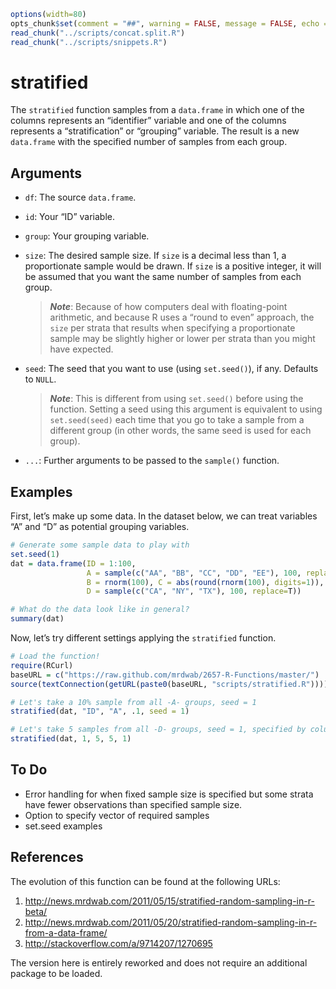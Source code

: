 
```r
options(width=80)
opts_chunk$set(comment = "##", warning = FALSE, message = FALSE, echo = TRUE, tidy = FALSE, size="small")
read_chunk("../scripts/concat.split.R")
read_chunk("../scripts/snippets.R")
```

# stratified

The `stratified` function samples from a `data.frame` in which one of the columns represents an "identifier" variable and one of the columns represents a "stratification" or "grouping" variable. The result is a new `data.frame` with the specified number of samples from each group.

## Arguments

* `df`: The source `data.frame`.
* `id`: Your "ID" variable.
* `group`: Your grouping variable.
* `size`: The desired sample size. If `size` is a decimal less than 1, a proportionate sample would be drawn. If `size` is a positive integer, it will be assumed that you want the same number of samples from each group.

    > ***Note***: Because of how computers deal with floating-point arithmetic, and because R uses a "round to even" approach, the `size` per strata that results when specifying a proportionate sample may be slightly higher or lower per strata than you might have expected.

* `seed`: The seed that you want to use (using `set.seed()`), if any. Defaults to `NULL`. 

    > ***Note***: This is different from using `set.seed()` before using the function. Setting a seed using this argument is equivalent to using `set.seed(seed)` each time that you go to take a sample from a different group (in other words, the same seed is used for each group).  
    
* `...`: Further arguments to be passed to the `sample()` function.

## Examples

First, let's make up some data. In the dataset below, we can treat variables "A" and "D" as potential grouping variables.

```r
# Generate some sample data to play with
set.seed(1)
dat = data.frame(ID = 1:100, 
                 A = sample(c("AA", "BB", "CC", "DD", "EE"), 100, replace=T),
                 B = rnorm(100), C = abs(round(rnorm(100), digits=1)),
                 D = sample(c("CA", "NY", "TX"), 100, replace=T))

# What do the data look like in general?
summary(dat)
```

Now, let's try different settings applying the `stratified` function.

```r
# Load the function!
require(RCurl)
baseURL = c("https://raw.github.com/mrdwab/2657-R-Functions/master/")
source(textConnection(getURL(paste0(baseURL, "scripts/stratified.R"))))

# Let's take a 10% sample from all -A- groups, seed = 1
stratified(dat, "ID", "A", .1, seed = 1)

# Let's take 5 samples from all -D- groups, seed = 1, specified by column number
stratified(dat, 1, 5, 5, 1)
```

## To Do

* Error handling for when fixed sample size is specified but some strata have fewer observations than specified sample size.
* Option to specify vector of required samples
* set.seed examples

## References

The evolution of this function can be found at the following URLs: 

1. [http://news.mrdwab.com/2011/05/15/stratified-random-sampling-in-r-beta/](http://news.mrdwab.com/2011/05/15/stratified-random-sampling-in-r-beta/)
1. [http://news.mrdwab.com/2011/05/20/stratified-random-sampling-in-r-from-a-data-frame/](http://news.mrdwab.com/2011/05/20/stratified-random-sampling-in-r-from-a-data-frame/)
1. [http://stackoverflow.com/a/9714207/1270695](http://stackoverflow.com/a/9714207/1270695)

The version here is entirely reworked and does not require an additional package to be loaded.

\cleardoublepage
